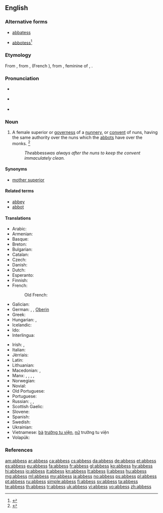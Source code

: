 ==English==
{{Wikisource1911Enc|Abbess}}
{{wikipedia}}

===Alternative forms===
* {{qualifier|obsolete}} [[abbatess]]
* {{qualifier|obsolete}} [[abbotess]]<ref>{{R:CDOE|page=2}}</ref>

===Etymology===
From {{etyl|enm|en}} {{term|abbesse|lang=enm}}, from {{etyl|fro|en}} {{term|abaesse|lang=fro}}, {{term|abeesse|lang=fro}} (French {{term|abbesse|lang=fr}}), from {{etyl|LL.|en}} {{term|abbatissa|lang=la}}, feminine of {{term|abbas|lang=la}}, {{term|abbatis||abbot|lang=la}}.

===Pronunciation===
* {{a|RP}} {{IPA|/ˈæb.ɪs/|/ˈæb.ɛs/|lang=en}}
* {{a|GenAm}} {{IPA|/ˈæb.ɪs/|/ˈæb.ɛs/|lang=en}}
* {{audio|en-us-abbess.ogg|Audio (US)|lang=en}}

===Noun===
{{en-noun|es}}

# A female superior or [[governess]] of a [[nunnery]], or [[convent]] of nuns, having the same authority over the nuns which the [[abbots]] have over the monks. {{defdate|First attested around 1150 to 1350}}<ref name=SOED>{{R:SOED5|page=3}}</ref>
#: ''The ''abbess'' was always after the nuns to keep the convent immaculately clean.''

====Synonyms====
* {{sense|female superior of a nunnery}} [[mother superior]]

====Related terms====
* [[abbey]]
* [[abbot]]

====Translations====
{{trans-top|female superior of a nunnery}}
* Arabic: {{t|ar|رئيسة دير|f|sc=Arab}}
* Armenian: {{t|hy|մայրապետ|tr=mayrapet}}
* Basque: {{t+|eu|abadesa}}
* Breton: {{t+|br|abadez|f}}
* Bulgarian: {{t|bg|игуменка}}
* Catalan: {{t+|ca|abadessa|f}}
* Czech: {{t+|cs|abatyše|f}}
* Danish: {{t+|da|abbedisse|c}}
* Dutch: {{t+|nl|abdis}}
* Esperanto: {{t|eo|abatino}}
* Finnish: {{t+|fi|abbedissa}}
* French: {{t+|fr|abbesse|f}}
*: Old French: {{t|fro|abeesse|f}}
* Galician: {{t+|gl|abadesa|f}}
* German: {{t+|de|Äbtissin|f}}, {{t|de|Äbtin|f}}, [[Oberin]] {{g|f}} {{gloss|Reverend Mother}}
* Greek: {{t+|el|ηγουμένη}}
* Hungarian: {{t+|hu|apácafőnöknő}}, {{t+|hu|apátnő}}
* Icelandic: {{t+|is|abbadís|f}}
* Ido: {{t+|io|abadino}}
* Interlingua: {{t|ia|Abbatessa}}
{{trans-mid}}
* Irish: {{t|ga|ban-ab|f}}, {{t|ga|máthairab|f}}
* Italian: {{t+|it|badessa|f}}
* Jèrriais: {{t|roa-jer|abbêsse|f}}
* Latin: {{t|la|abbatissa}}
* Lithuanian: {{t+|lt|abatė|f}}
* Macedonian: {{t|mk|опатица|f|tr=opática}}, {{t|mk|игуменија|f|tr=iguménija}}
* Manx: {{t|gv|ard-chaillagh|f}}, {{t|gv|ard-chaillagh ghoo|f}}, {{t|gv|ard-ven reill|f}}, {{t|gv|ben abb|f}}, {{t|gv|moir abb|f}}
* Norwegian: {{t+|no|abbedisse}}
* Novial: {{t|nov|abata}}
* Old Portuguese: {{t|roa-opt|abadessa|f}}
* Portuguese: {{t+|pt|abadessa|f}}
* Russian: {{t+|ru|аббатиса|f|tr=abbatísa}}, {{t+|ru|настоятельница|f|tr=nastojátelʹnica}} {{qualifier|монастыря́}}, {{t+|ru|игуменья|f|tr=igúmenʹja}}
* Scottish Gaelic: {{t|gd|ban-aba|f}}
* Slovene: {{t+|sl|opatinja|f}}
* Spanish: {{t+|es|abadesa|f}}
* Swedish: {{t+|sv|abbedissa}}
* Ukrainian: {{t+|uk|абатиса|f|tr=abatýsa}}
* Vietnamese: [[bà]] [[trưởng tu viện]], [[nữ]] trưởng tu viện
* Volapük: {{t+|vo|jilepädan}}
{{trans-bottom}}

===References===
<references/>

[[am:abbess]]
[[ar:abbess]]
[[ca:abbess]]
[[cs:abbess]]
[[da:abbess]]
[[de:abbess]]
[[et:abbess]]
[[es:abbess]]
[[eu:abbess]]
[[fa:abbess]]
[[fr:abbess]]
[[gl:abbess]]
[[ko:abbess]]
[[hy:abbess]]
[[hi:abbess]]
[[io:abbess]]
[[it:abbess]]
[[kn:abbess]]
[[lt:abbess]]
[[li:abbess]]
[[hu:abbess]]
[[mg:abbess]]
[[ml:abbess]]
[[my:abbess]]
[[ja:abbess]]
[[no:abbess]]
[[ps:abbess]]
[[pl:abbess]]
[[pt:abbess]]
[[ru:abbess]]
[[simple:abbess]]
[[fi:abbess]]
[[sv:abbess]]
[[ta:abbess]]
[[te:abbess]]
[[th:abbess]]
[[tr:abbess]]
[[uk:abbess]]
[[vi:abbess]]
[[vo:abbess]]
[[zh:abbess]]